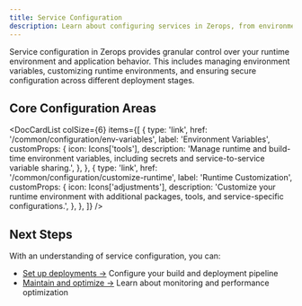 ```yaml
---
title: Service Configuration
description: Learn about configuring services in Zerops, from environment variables to runtime customization.
---
```



Service configuration in Zerops provides granular control over your runtime environment and application behavior. This includes managing environment variables, customizing runtime environments, and ensuring secure configuration across different deployment stages.

## Core Configuration Areas

<DocCardList
  colSize={6}
  items={[
    {
      type: 'link',
      href: '/common/configuration/env-variables',
      label: 'Environment Variables',
      customProps: {
        icon: Icons['tools'],
        description:
          'Manage runtime and build-time environment variables, including secrets and service-to-service variable sharing.',
      },
    },
    {
      type: 'link',
      href: '/common/configuration/customize-runtime',
      label: 'Runtime Customization',
      customProps: {
        icon: Icons['adjustments'],
        description:
          'Customize your runtime environment with additional packages, tools, and service-specific configurations.',
      },
    },
  ]}
/>

## Next Steps

With an understanding of service configuration, you can:

* [Set up deployments →](/common/build-deployment) Configure your build and deployment pipeline
* [Maintain and optimize →](/common/maintenance) Learn about monitoring and performance optimization